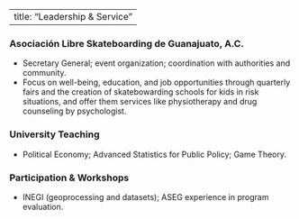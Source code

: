 
---
title: "Leadership & Service"
---

### Asociación Libre Skateboarding de Guanajuato, A.C.
- Secretary General; event organization; coordination with authorities and community.
- Focus on well-being, education, and job opportunities through quarterly fairs and the creation of skatebowarding schools for kids in risk situations, and offer them services like 
physiotherapy and drug counseling by psychologist.

### University Teaching
- Political Economy; Advanced Statistics for Public Policy; Game Theory.

### Participation & Workshops
- INEGI (geoprocessing and datasets); ASEG experience in program evaluation.

